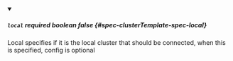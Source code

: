
<details className="config-field" data-expandable="false" open>
<summary>

##### `local` <span className="config-field-required" data-required="false">required</span> <span className="config-field-type">boolean</span> <span className="config-field-default">false</span> <span className="config-field-enum"></span> {#spec-clusterTemplate-spec-local}

Local specifies if it is the local cluster that should be connected, when this is specified, config is optional

</summary>



</details>
